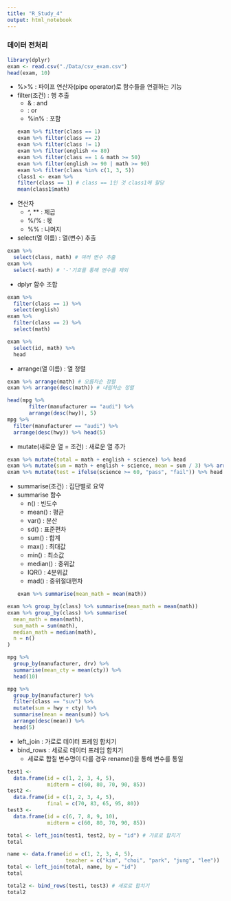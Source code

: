 ```yaml
---
title: "R_Study_4"
output: html_notebook
---
```


### 데이터 전처리
```r
library(dplyr)
exam <- read.csv("./Data/csv_exam.csv")
head(exam, 10)
```

- %>% : 파이프 연산자(pipe operator)로 함수들을 연결하는 기능
- filter(조건) : 행 추출
  - & : and
  - | : or
  - %in% : 포함
```r
exam %>% filter(class == 1)
exam %>% filter(class == 2)
exam %>% filter(class != 1)
exam %>% filter(english <= 80)
exam %>% filter(class == 1 & math >= 50)
exam %>% filter(english >= 90 | math >= 90)
exam %>% filter(class %in% c(1, 3, 5)) 
class1 <- exam %>%
  filter(class == 1) # class == 1인 것 class1에 할당
mean(class1$math)
```

- 연산자
  - ^, ** : 제곱
  - %/% : 몫
  - %% : 나머지

- select(열 이름) : 열(변수) 추출
```r
exam %>%
  select(class, math) # 여러 변수 추출
exam %>%
  select(-math) # '-'기호를 통해 변수를 제외
```

- dplyr 함수 조합
```r
exam %>%
  filter(class == 1) %>%
  select(english)
exam %>%
  filter(class == 2) %>%
  select(math)

exam %>%
  select(id, math) %>%
  head
```

- arrange(열 이름) : 열 정렬
```r
exam %>% arrange(math) # 오름차순 정렬
exam %>% arrange(desc(math)) # 내림차순 정렬

head(mpg %>%
       filter(manufacturer == "audi") %>%
       arrange(desc(hwy)), 5)
mpg %>%
  filter(manufacturer == "audi") %>%
  arrange(desc(hwy)) %>% head(5)
```

- mutate(새로운 열 = 조건) : 새로운 열 추가
```r
exam %>% mutate(total = math + english + science) %>% head
exam %>% mutate(sum = math + english + science, mean = sum / 3) %>% arrange(sum)
exam %>% mutate(test = ifelse(science >= 60, "pass", "fail")) %>% head
```

- summarise(조건) : 집단별로 요약
- summarise 함수
  - n() : 빈도수
  - mean() : 평균
  - var() : 분산
  - sd() : 표준편차
  - sum() : 합계
  - max() : 최대값
  - min() : 최소값
  - median() : 중위값
  - IQR() : 4분위값
  - mad() : 중위절대편차
```r
exam %>% summarise(mean_math = mean(math))
```

```r
exam %>% group_by(class) %>% summarise(mean_math = mean(math))
exam %>% group_by(class) %>% summarise(
  mean_math = mean(math),
  sum_math = sum(math),
  median_math = median(math),
  n = n()
)
```

```r
mpg %>%
  group_by(manufacturer, drv) %>%
  summarise(mean_cty = mean(cty)) %>%
  head(10)
```

```r
mpg %>%
  group_by(manufacturer) %>%
  filter(class == "suv") %>%
  mutate(sum = hwy + cty) %>%
  summarise(mean = mean(sum)) %>%
  arrange(desc(mean)) %>%
  head(5)
```

- left_join : 가로로 데이터 프레임 합치기
- bind_rows : 세로로 데이터 프레임 합치기
  - 세로로 합칠 변수명이 다를 경우 rename()을 통해 변수를 통일

```r
test1 <-
  data.frame(id = c(1, 2, 3, 4, 5),
             midterm = c(60, 80, 70, 90, 85))
test2 <-
  data.frame(id = c(1, 2, 3, 4, 5),
             final = c(70, 83, 65, 95, 80))
test3 <-
  data.frame(id = c(6, 7, 8, 9, 10),
             midterm = c(60, 80, 70, 90, 85))
```

```r
total <- left_join(test1, test2, by = "id") # 가로로 합치기
total

name <- data.frame(id = c(1, 2, 3, 4, 5),
                   teacher = c("kim", "choi", "park", "jung", "lee"))
total <- left_join(total, name, by = "id")
total
```

```r
total2 <- bind_rows(test1, test3) # 세로로 합치기
total2
```